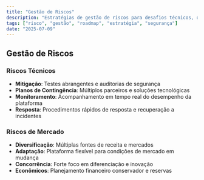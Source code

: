 ```yaml
---
title: "Gestão de Riscos"
description: "Estratégias de gestão de riscos para desafios técnicos, de mercado e econômicos no roadmap do Mahjong Stars."
tags: ["risco", "gestão", "roadmap", "estratégia", "segurança"]
date: "2025-07-09"
---
```


## Gestão de Riscos

### Riscos Técnicos
- **Mitigação**: Testes abrangentes e auditorias de segurança
- **Planos de Contingência**: Múltiplos parceiros e soluções tecnológicas
- **Monitoramento**: Acompanhamento em tempo real do desempenho da plataforma
- **Resposta**: Procedimentos rápidos de resposta e recuperação a incidentes

### Riscos de Mercado
- **Diversificação**: Múltiplas fontes de receita e mercados
- **Adaptação**: Plataforma flexível para condições de mercado em mudança
- **Concorrência**: Forte foco em diferenciação e inovação
- **Econômicos**: Planejamento financeiro conservador e reservas